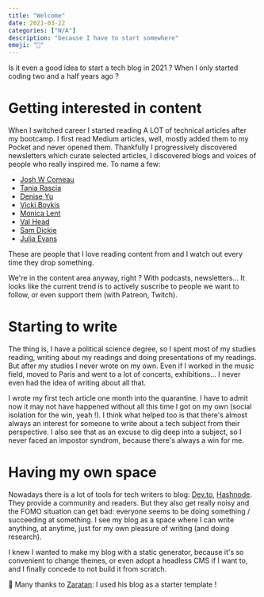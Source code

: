 ```yaml
---
title: "Welcome"
date: 2021-03-22
categories: ["N/A"]
description: "because I have to start somewhere"
emoji: "🥳"
---
```


Is it even a good idea to start a tech blog in 2021 ? When I only started coding two and a half years ago ?

# Getting interested in content

When I switched career I started reading A LOT of technical articles after my bootcamp.
I first read Medium articles, well, mostly added them to my Pocket and never opened them. Thankfully I progressively discovered newsletters which curate selected articles, I discovered blogs and voices of people who really inspired me. To name a few:
- [Josh W Comeau](https://www.joshwcomeau.com/)
- [Tania Rascia](https://www.taniarascia.com/)
- [Denise Yu](https://deniseyu.io/)
- [Vicki Boykis](https://vicki.substack.com/people/919000-vicki-boykis)
- [Monica Lent](https://monicalent.com/blog/)
- [Val Head](https://valhead.com/blog/)
- [Sam Dickie](https://www.samdickie.me/writing)
- [Julia Evans](https://jvns.ca/)

These are people that I love reading content from and I watch out every time they drop something.

We're in the content area anyway, right ? With podcasts, newsletters... It looks like the current trend is to actively suscribe to people we want to follow, or even support them (with Patreon, Twitch).

# Starting to write

The thing is, I have a political science degree, so I spent most of my studies reading, writing about my readings and doing presentations of my readings.
But after my studies I never wrote on my own. Even if I worked in the music field, moved to Paris and went to a lot of concerts, exhibitions... I never even had the idea of writing about all that.

I wrote my first tech article one month into the quarantine. I have to admit now it may not have happened without all this time I got on my own (social isolation for the win, yeah !). I think what helped too is that there's almost always an interest for someone to write about a tech subject from their perspective. I also see that as an excuse to dig deep into a subject, so I never faced an impostor syndrom, because there's always a win for me.

# Having my own space

Nowadays there is a lot of tools for tech writers to blog: [Dev.to](https://dev.to/), [Hashnode](https://hashnode.com/). They provide a community and readers. But they also get really noisy and the FOMO situation can get bad: everyone seems to be doing something / succeeding at something. I see my blog as a space where I can write anything, at anytime, just for my own pleasure of writing (and doing research).

I knew I wanted to make my blog with a static generator, because it's so convenient to change themes, or even adopt a headless CMS if I want to, and I finally concede to not build it from scratch.

🙏 Many thanks to [Zaratan](https://www.zaratan.fr/): I used his blog as a starter template !
